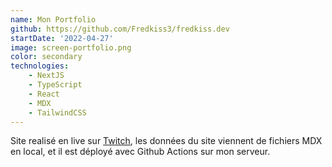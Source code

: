 ```yaml
---
name: Mon Portfolio
github: https://github.com/Fredkiss3/fredkiss.dev
startDate: '2022-04-27'
image: screen-portfolio.png
color: secondary
technologies:
    - NextJS
    - TypeScript
    - React
    - MDX
    - TailwindCSS
---
```


Site realisé en live sur [Twitch](https://twitch.tv/fredkisss), les données du site viennent de fichiers MDX en local,
et il est déployé avec Github Actions sur mon serveur.